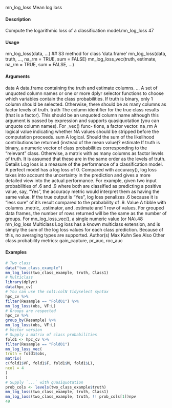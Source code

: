 mn_log_loss
Mean log loss

#### Description

Compute the logarithmic loss of a classification model.mn_log_loss
47

#### Usage

mn_log_loss(data, ...)
## S3 method for class 'data.frame'
mn_log_loss(data, truth, ..., na_rm = TRUE,
sum = FALSE)
mn_log_loss_vec(truth, estimate, na_rm = TRUE, sum = FALSE, ...)

#### Arguments

data A data.frame containing the truth and estimate columns.
... A set of unquoted column names or one or more dplyr selector functions to
choose which variables contain the class probabilities. If truth is binary, only
1 column should be selected. Otherwise, there should be as many columns as
factor levels of truth.
truth The column identifier for the true class results (that is a factor). This should be
an unquoted column name although this argument is passed by expression and
supports quasiquotation (you can unquote column names). For _vec() func-
tions, a factor vector.
na_rm A logical value indicating whether NA values should be stripped before the
computation proceeds.
sum A logical. Should the sum of the likelihood contributions be returned (instead
of the mean value)?
estimate If truth is binary, a numeric vector of class probabilities corresponding to the
"relevant" class. Otherwise, a matrix with as many columns as factor levels of
truth. It is assumed that these are in the same order as the levels of truth.
Details
Log loss is a measure of the performance of a classification model. A perfect model has a log loss
of 0.
Compared with accuracy(), log loss takes into account the uncertainty in the prediction and gives
a more detailed view into the actual performance. For example, given two input probabilities of
.6 and .9 where both are classified as predicting a positive value, say, "Yes", the accuracy metric
would interpret them as having the same value. If the true output is "Yes", log loss penalizes .6
because it is "less sure" of it’s result compared to the probability of .9.
Value
A tibble with columns .metric, .estimator, and .estimate and 1 row of values.
For grouped data frames, the number of rows returned will be the same as the number of groups.
For mn_log_loss_vec(), a single numeric value (or NA).48
mn_log_loss
Multiclass
Log loss has a known multiclass extension, and is simply the sum of the log loss values for each
class prediction. Because of this, no averaging types are supported.
Author(s)
Max Kuhn
See Also
Other class probability metrics: gain_capture, pr_auc, roc_auc

#### Examples
```r
# Two class
data("two_class_example")
mn_log_loss(two_class_example, truth, Class1)
# Multiclass
library(dplyr)
data(hpc_cv)
# You can use the col1:colN tidyselect syntax
hpc_cv %>%
filter(Resample == "Fold01") %>%
mn_log_loss(obs, VF:L)
# Groups are respected
hpc_cv %>%
group_by(Resample) %>%
mn_log_loss(obs, VF:L)
# Vector version
# Supply a matrix of class probabilities
fold1 <- hpc_cv %>%
filter(Resample == "Fold01")
mn_log_loss_vec(
truth = fold1$obs,
matrix(
c(fold1$VF, fold1$F, fold1$M, fold1$L),
ncol = 4
)
)
# Supply `...` with quasiquotation
prob_cols <- levels(two_class_example$truth)
mn_log_loss(two_class_example, truth, Class1)
mn_log_loss(two_class_example, truth, !! prob_cols[1])npv
49
```
